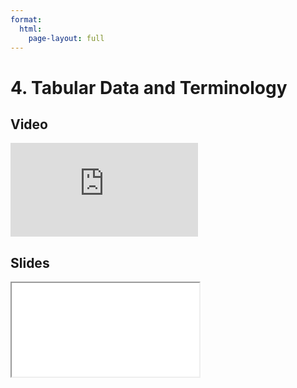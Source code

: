 ```yaml
---
format:
  html:
    page-layout: full
---
```


# 4. Tabular Data and Terminology

::: {.panel-tabset .nav-pills}

## Video

<iframe
    class="video"
    src="https://www.youtube.com/embed/eIgYVRnAcuc?start=913&end=1101&rel=0" 
    title="Module 1 Video - Tabular Data and Terminology"
    frameborder="0"
    allow="accelerometer; autoplay; clipboard-write; encrypted-media; gyroscope; picture-in-picture"
    allowfullscreen
></iframe>

## Slides

<iframe
    class="slide-deck"
    src="slides/module1_08.html"
></iframe>

:::
